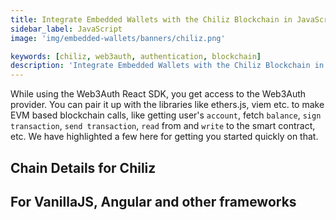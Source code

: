 ```yaml
---
title: Integrate Embedded Wallets with the Chiliz Blockchain in JavaScript
sidebar_label: JavaScript
image: 'img/embedded-wallets/banners/chiliz.png'

keywords: [chiliz, web3auth, authentication, blockchain]
description: 'Integrate Embedded Wallets with the Chiliz Blockchain in Javascript | Embedded Wallets'
---
```



While using the Web3Auth React SDK, you get access to the Web3Auth provider. You can pair it up with the libraries like ethers.js, viem etc. to make EVM based blockchain calls, like getting user's `account`, fetch `balance`, `sign transaction`, `send transaction`, `read` from and `write` to the smart contract, etc. We have highlighted a few here for getting you started quickly on that.

## Chain Details for Chiliz

<ChainDetailsChiliz />

## For VanillaJS, Angular and other frameworks

<JsBlockchainMethods />
